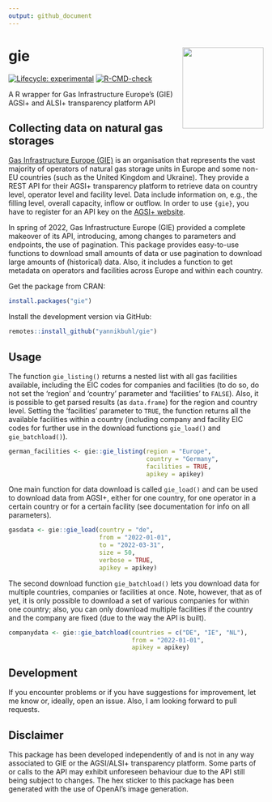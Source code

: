 ```yaml
---
output: github_document
---
```


# gie <img src="hexsticker_gie.png" width="160px" align="right" />

<!-- badges: start -->
[![Lifecycle: experimental](https://lifecycle.r-lib.org/articles/figures/lifecycle-experimental.svg)](https://lifecycle.r-lib.org/articles/stages.html#experimental)
[![R-CMD-check](https://github.com/yannikbuhl/gie/actions/workflows/R-CMD-check.yaml/badge.svg)](https://github.com/yannikbuhl/gie/actions/workflows/R-CMD-check.yaml)
<!-- badges: end -->

A R wrapper for Gas Infrastructure Europe's (GIE) AGSI+ and ALSI+ transparency platform API

## Collecting data on natural gas storages
[Gas Infrastructure Europe (GIE)](https://www.gie.eu/) is an organisation that represents the vast majority of operators of natural gas storage units in Europe and some non-EU countries (such as the United Kingdom and Ukraine). They provide a REST API for their AGSI+ transparency platform to retrieve data on country level, operator level and facility level. Data include information on, e.g., the filling level, overall capacity, inflow or outflow. In order to use `{gie}`, you have to register for an API key on the [AGSI+ website](https://agsi.gie.eu/).

In spring of 2022, Gas Infrastructure Europe (GIE) provided a complete makeover of its API, introducing, among changes to parameters and endpoints, the use of pagination. This package provides easy-to-use functions to download small amounts of data or use pagination to download large amounts of (historical) data. Also, it includes a function to get metadata on operators and facilities across Europe and within each country.

Get the package from CRAN:

```r
install.packages("gie")
```

Install the development version via GitHub:

```r
remotes::install_github("yannikbuhl/gie")
```

## Usage

The function `gie_listing()` returns a nested list with all gas facilities available, including the EIC codes for companies and facilities (to do so, do not set the 'region' and 'country' parameter and 'facilities' to `FALSE`). Also, it is possible to get parsed results (as `data.frame`) for the region and country level. Setting the 'facilities' parameter to `TRUE`, the function returns all the available facilities within a country (including company and facility EIC codes for further use in the download functions `gie_load()` and `gie_batchload()`). 

```r

german_facilities <- gie::gie_listing(region = "Europe",
                                      country = "Germany",
                                      facilities = TRUE,
                                      apikey = apikey)

```

One main function for data download is called `gie_load()` and can be used to download data from AGSI+, either for one country, for one operator in a certain country or for a certain facility (see documentation for info on all parameters).

```r

gasdata <- gie::gie_load(country = "de",
                         from = "2022-01-01",
                         to = "2022-03-31",
                         size = 50,
                         verbose = TRUE,
                         apikey = apikey)

```


The second download function `gie_batchload()` lets you download data for multiple countries, companies or facilities at once. Note, however, that as of yet, it is only possible to download a set of various companies for within one country; also, you can only download multiple facilities if the country and the company are fixed (due to the way the API is built).

```r

companydata <- gie::gie_batchload(countries = c("DE", "IE", "NL"), 
                                  from = "2022-01-01",
                                  apikey = apikey)

```

## Development
If you encounter problems or if you have suggestions for improvement, let me know or, ideally, open an issue. Also, I am looking forward to pull requests. 

## Disclaimer
This package has been developed independently of and is not in any way associated to GIE or the AGSI/ALSI+ transparency platform. Some parts of or calls to the API may exhibit unforeseen behaviour due to the API still being subject to changes. The hex sticker to this package has been generated with the use of OpenAI's image generation.
